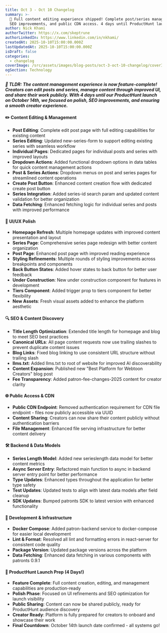 ```yaml
---
title: Oct 3 - Oct 10 Changelog
summary: >-
  📅 Full content editing experience shipped! Complete post/series management,
  SEO improvements, and public CDN access. 4 days until ProductHunt launch!
author: Nick Khami
authorTwitter: https://x.com/skeptrune
authorLinkedIn: https://www.linkedin.com/in/nkhami/
createdAt: 2025-10-10T15:00:00.000Z
lastUpdatedAt: 2025-10-10T15:00:00.000Z
isDraft: false
categories:
  - changelog
coverImage: /src/assets/images/blog-posts/oct-3-oct-10-changelog/coverImage.png
ogSection: Technology
---
```

***📅 TLDR: The content management experience is now feature-complete! Creators can edit posts and series, manage content through improved UI, and share their work publicly. With 4 days until our ProductHunt launch on October 14th, we focused on polish, SEO improvements, and ensuring a smooth creator experience.***

#### ✏️ Content Editing & Management

* **Post Editing**: Complete edit post page with full editing capabilities for existing content
* **Series Editing**: Updated new-series-form to support editing existing series with seamless workflow
* **Individual Pages**: Dedicated pages for individual posts and series with improved layouts
* **Dropdown Actions**: Added functional dropdown options in data tables for quick content management actions
* **Post & Series Actions**: Dropdown menus on post and series pages for streamlined content operations
* **Create Post Button**: Enhanced content creation flow with dedicated create post button
* **Series Integration**: Added series-id search param and updated content validation for better organization
* **Data Fetching**: Enhanced fetching logic for individual series and posts with improved performance

#### 🎨 UI/UX Polish

* **Homepage Refresh**: Multiple homepage updates with improved content presentation and layout
* **Series Page**: Comprehensive series page redesign with better content organization
* **Post Page**: Enhanced post page with improved reading experience
* **Styling Refinements**: Multiple rounds of styling improvements across breakpoints and components
* **Back Button States**: Added hover states to back button for better user feedback
* **Under Construction**: New under construction component for features in development
* **Tiers Component**: Added trigger prop to tiers component for better flexibility
* **New Assets**: Fresh visual assets added to enhance the platform aesthetic

#### 🔍 SEO & Content Discovery

* **Title Length Optimization**: Extended title length for homepage and blog to meet SEO best practices
* **Canonical URLs**: All page content requests now use trailing slashes to prevent duplicate content issues
* **Blog Links**: Fixed blog linking to use consistent URL structure without trailing slash
* **llms.txt**: Added llms.txt to root of website for improved AI discoverability
* **Content Expansion**: Published new "Best Platform for Webtoon Creators" blog post
* **Fee Transparency**: Added patron-fee-changes-2025 content for creator clarity

#### 🌐 Public Access & CDN

* **Public CDN Endpoint**: Removed authentication requirement for CDN file endpoint - files now publicly accessible via UUID
* **Content Sharing**: Creators can now share their content publicly without authentication barriers
* **File Management**: Enhanced file serving infrastructure for better content delivery

#### 🛠️ Backend & Data Models

* **Series Length Model**: Added new serieslength data model for better content metrics
* **Async Server Entry**: Refactored main function to async in backend server entry point for better performance
* **Type Updates**: Enhanced types throughout the application for better type safety
* **Test Updates**: Updated tests to align with latest data models after field cleanup
* **SDK Updates**: Bumped patronts SDK to latest version with enhanced functionality

#### 🔧 Development & Infrastructure

* **Docker Compose**: Added patron-backend service to docker-compose for easier local development
* **Lint & Format**: Resolved all lint and formatting errors in react-server for consistent code quality
* **Package Version**: Updated package versions across the platform
* **Data Fetching**: Enhanced data fetching in various components with patronts 0.9.1

#### 🎯 ProductHunt Launch Prep (4 Days!)

* **Feature Complete**: Full content creation, editing, and management capabilities are production-ready
* **Polish Phase**: Focused on UI refinements and SEO optimization for launch visibility
* **Public Sharing**: Content can now be shared publicly, ready for ProductHunt audience discovery
* **Creator Ready**: Platform is fully prepared for creators to onboard and showcase their work
* **Final Countdown**: October 14th launch date confirmed - all systems go!
